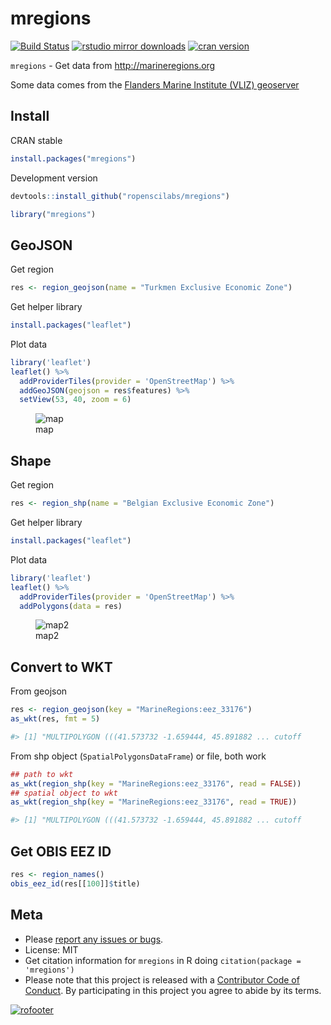 mregions
========

[![Build Status](https://travis-ci.org/ropenscilabs/mregions.svg)](https://travis-ci.org/ropenscilabs/mregions)
[![rstudio mirror downloads](http://cranlogs.r-pkg.org/badges/mregions?color=FAB657)](https://github.com/metacran/cranlogs.app)
[![cran version](http://www.r-pkg.org/badges/version/mregions)](https://cran.r-project.org/package=mregions)

`mregions` - Get data from [http://marineregions.org](http://marineregions.org)

Some data comes from the [Flanders Marine Institute (VLIZ) geoserver](http://geo.vliz.be/geoserver/web/)

## Install

CRAN stable

```r
install.packages("mregions")
```

Development version

```r
devtools::install_github("ropenscilabs/mregions")
```

```r
library("mregions")
```

## GeoJSON

Get region

```r
res <- region_geojson(name = "Turkmen Exclusive Economic Zone")
```

Get helper library

```r
install.packages("leaflet")
```

Plot data

```r
library('leaflet')
leaflet() %>%
  addProviderTiles(provider = 'OpenStreetMap') %>%
  addGeoJSON(geojson = res$features) %>%
  setView(53, 40, zoom = 6)
```

![map](http://f.cl.ly/items/0c2c2Z143d2H3F142c35/Screen%20Shot%202015-12-09%20at%2010.01.52%20AM.png)

## Shape

Get region

```r
res <- region_shp(name = "Belgian Exclusive Economic Zone")
```

Get helper library

```r
install.packages("leaflet")
```

Plot data

```r
library('leaflet')
leaflet() %>%
  addProviderTiles(provider = 'OpenStreetMap') %>%
  addPolygons(data = res)
```

![map2](http://f.cl.ly/items/1m3R2p241S1u1n3r141R/Screen%20Shot%202015-12-09%20at%209.36.19%20AM.png)

## Convert to WKT

From geojson

```r
res <- region_geojson(key = "MarineRegions:eez_33176")
as_wkt(res, fmt = 5)

#> [1] "MULTIPOLYGON (((41.573732 -1.659444, 45.891882 ... cutoff
```

From shp object (`SpatialPolygonsDataFrame`) or file, both work

```r
## path to wkt
as_wkt(region_shp(key = "MarineRegions:eez_33176", read = FALSE))
## spatial object to wkt
as_wkt(region_shp(key = "MarineRegions:eez_33176", read = TRUE))

#> [1] "MULTIPOLYGON (((41.573732 -1.659444, 45.891882 ... cutoff
```

## Get OBIS EEZ ID

```r
res <- region_names()
obis_eez_id(res[[100]]$title)
```

## Meta

* Please [report any issues or bugs](https://github.com/ropenscilabs/mregions/issues).
* License: MIT
* Get citation information for `mregions` in R doing `citation(package = 'mregions')`
* Please note that this project is released with a [Contributor Code of Conduct](CONDUCT.md). By participating in this project you agree to abide by its terms.

[![rofooter](http://ropensci.org/public_images/github_footer.png)](http://ropensci.org)
